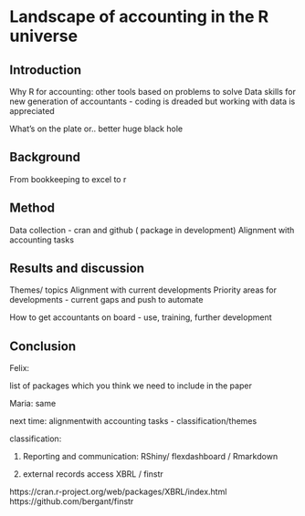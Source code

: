 # Landscape of accounting in the R universe


## Introduction
Why R for accounting: other tools based on problems to solve
Data skills for new generation of accountants - coding is dreaded but working with data is appreciated

What’s on the plate or.. better huge black hole

## Background
From bookkeeping to excel to r

## Method
Data collection - cran and github ( package in development)
Alignment with accounting tasks

## Results and discussion
Themes/ topics
Alignment with current developments
Priority areas for developments - current gaps and push to automate

How to get accountants on board - use, training, further development

## Conclusion


Felix: 

list of packages which you think we need to include in the paper

Maria: same

next time: alignmentwith accounting tasks - classification/themes


classification:

1. Reporting and communication:
RShiny/ flexdashboard / Rmarkdown

2. external records access
XBRL / finstr

https://cran.r-project.org/web/packages/XBRL/index.html
https://github.com/bergant/finstr
